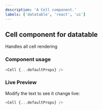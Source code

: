 ```yaml
---
description: 'A Cell component.'
labels: ['datatable', 'react', 'ui']
---
```



## Cell component for datatable

Handles all cell rendering

### Component usage

```js
<Cell {...defaultProps} />
```

### Live Preview

Modify the text to see it change live:

```js live
<Cell {...defaultProps} />
```
